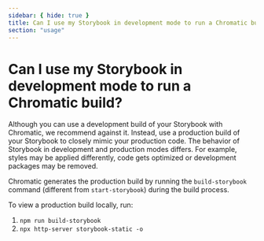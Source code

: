 ```yaml
---
sidebar: { hide: true }
title: Can I use my Storybook in development mode to run a Chromatic build?
section: "usage"
---
```


# Can I use my Storybook in development mode to run a Chromatic build?

Although you can use a development build of your Storybook with Chromatic, we recommend against it. Instead, use a production build of your Storybook to closely mimic your production code. The behavior of Storybook in development and production modes differs. For example, styles may be applied differently, code gets optimized or development packages may be removed.

Chromatic generates the production build by running the `build-storybook` command (different from `start-storybook`) during the build process.

To view a production build locally, run:

1. `npm run build-storybook`
2. `npx http-server storybook-static -o`
